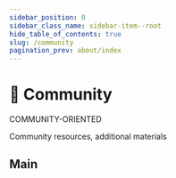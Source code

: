 ```yaml
---
sidebar_position: 0
sidebar_class_name: sidebar-item--root
hide_table_of_contents: true
slug: /community
pagination_prev: about/index
---
```


# 💫 Community

<span class="badge badge--info margin-bottom--md">COMMUNITY-ORIENTED</span>

<p class="summary">
Community resources, additional materials
</p>

## Main


<Row 
    title="Awesome Resources" 
    description="A curated list of awesome FSD videos, articles, packages"
    to="https://github.com/feature-sliced/awesome"
    Icon={StarOutlined}
/>
<Row 
    title="Team" 
    description="Core-team, Champions, Contributors, Companies"
    to="/docs/community/team"
    Icon={TeamOutlined}
/>
<Row 
    title="Brandbook" 
    description="Recommendations for FSD's branding usage"
    to="/docs/branding"
    Icon={VerifiedOutlined}
/>
<Row 
    title="Contributing" 
    description="HowTo, Workflow, Support"
    to="#"
    Icon={SearchOutlined}
    disabled
/>

